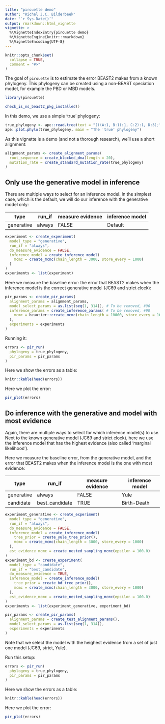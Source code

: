 ```yaml
---
title: "pirouette demo"
author: "Richel J.C. Bilderbeek"
date: "`r Sys.Date()`"
output: rmarkdown::html_vignette
vignette: >
  %\VignetteIndexEntry{pirouette demo}
  %\VignetteEngine{knitr::rmarkdown}
  %\VignetteEncoding{UTF-8}
---
```


```r
knitr::opts_chunk$set(
  collapse = TRUE,
  comment = "#>"
)
```

The goal of `pirouette` is to estimate the error BEAST2 makes from a known 
phylogeny. This phylogeny can be created using a non-BEAST speciation model,
for example the PBD or MBD models.

```r
library(pirouette)
```

```r
check_is_ns_beast2_pkg_installed()
```

In this demo, we use a simple 'true' phylogeny:

```r
true_phylogeny <- ape::read.tree(text = "(((A:1, B:1):1, C:2):1, D:3);")
ape::plot.phylo(true_phylogeny, main = "The 'true' phylogeny")
```

As this vignette is a demo (and not a thorough research), 
we'll use a short alignment:

```r
alignment_params <- create_alignment_params(
  root_sequence = create_blocked_dna(length = 20),
  mutation_rate = create_standard_mutation_rate(true_phylogeny)
)
```

## Only use the generative model in inference

There are multiple ways to select for an inference model.
In the simplest case, which is the default, 
we will do our inference with the generative model only:

type       | run_if         | measure evidence  | inference model
-----------|----------------|-------------------|-----------
generative | always         |FALSE              | Default

```r
experiment <- create_experiment(
  model_type = "generative",
  run_if = "always",
  do_measure_evidence = FALSE,
  inference_model = create_inference_model(
    mcmc = create_mcmc(chain_length = 3000, store_every = 1000)
  )
)
experiments <- list(experiment)
```

Here we measure the baseline error: the error that BEAST2 makes
when the inference model is the correct generative 
model (JC69 and strict clock):

```r
pir_params <- create_pir_params(
  alignment_params = alignment_params,
  model_select_params = as.list(seq(1, 314)), # To be removed, #90
  inference_params = create_inference_params( # To be removed, #90
    mcmc = beautier::create_mcmc(chain_length = 10000, store_every = 1000)
  ),
  experiments = experiments
)
```

Running it:

```r
errors <- pir_run(
  phylogeny = true_phylogeny,
  pir_params = pir_params
)
```

Here we show the errors as a table:

```r
knitr::kable(head(errors))
```

Here we plot the error:

```r
pir_plot(errors)
```

## Do inference with the generative and model with most evidence

Again, there are multiple ways to select for which inference model(s)
to use. Next to the known generative model (JC69 and strict clock),
here we use the inference model that has the highest evidence (also
called 'marginal likelihood'). 

Here we measure the baseline error, from the generative model,
and the error that BEAST2 makes
when the inference model is the one with most evidence:

type       | run_if         | measure evidence | inference model
-----------|----------------|------------------|----------------
generative | always         |FALSE             |Yule       
candidate  | best_candidate |TRUE              |Birth-Death

```r
experiment_generative <- create_experiment(
  model_type = "generative",
  run_if = "always",
  do_measure_evidence = FALSE,
  inference_model = create_inference_model(
    tree_prior = create_yule_tree_prior(),
    mcmc = create_mcmc(chain_length = 3000, store_every = 1000)
  ),
  est_evidence_mcmc = create_nested_sampling_mcmc(epsilon = 100.0)
)
experiment_bd <- create_experiment(
  model_type = "candidate",
  run_if = "best_candidate",
  do_measure_evidence = TRUE,
  inference_model = create_inference_model(
    tree_prior = create_bd_tree_prior(),
    mcmc = create_mcmc(chain_length = 3000, store_every = 1000)
  ),
  est_evidence_mcmc = create_nested_sampling_mcmc(epsilon = 100.0)
)
experiments <- list(experiment_generative, experiment_bd)

pir_params <- create_pir_params(
  alignment_params = create_test_alignment_params(),
  model_select_params = as.list(seq(1, 314)),
  experiments = experiments
)
```

Note that we select the model with the heighest evidence from a set of
just one model (JC69, strict, Yule).

Run this setup:

```r
errors <- pir_run(
  phylogeny = true_phylogeny,
  pir_params = pir_params
)
```

Here we show the errors as a table:

```r
knitr::kable(head(errors))
```

Here we plot the error:

```r
pir_plot(errors)
```
